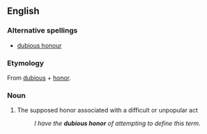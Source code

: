 ==English==

===Alternative spellings===
*[[dubious honour]]

===Etymology===
From [[dubious]] + [[honor]].

===Noun===
{{en-noun|-}}

#{{informal}} The supposed honor associated with a difficult or unpopular act
#:''I have the '''dubious honor''' of attempting to define this term.''
